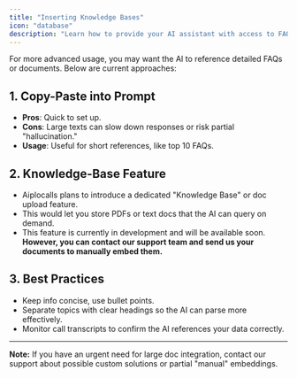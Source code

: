 ```yaml
---
title: "Inserting Knowledge Bases"
icon: "database"
description: "Learn how to provide your AI assistant with access to FAQs, documents, and other knowledge sources"
---
```


For more advanced usage, you may want the AI to reference detailed FAQs or documents. Below are current approaches:

## 1. Copy-Paste into Prompt

- **Pros**: Quick to set up.
- **Cons**: Large texts can slow down responses or risk partial "hallucination."
- **Usage**: Useful for short references, like top 10 FAQs.

## 2. Knowledge-Base Feature

- Aiplocalls plans to introduce a dedicated "Knowledge Base" or doc upload feature.
- This would let you store PDFs or text docs that the AI can query on demand.
- This feature is currently in development and will be available soon. **However, you can contact our support team and send us your documents to manually embed them.**

## 3. Best Practices

- Keep info concise, use bullet points.
- Separate topics with clear headings so the AI can parse more effectively.
- Monitor call transcripts to confirm the AI references your data correctly.

---

**Note:** If you have an urgent need for large doc integration, contact our support about possible custom solutions or partial "manual" embeddings.